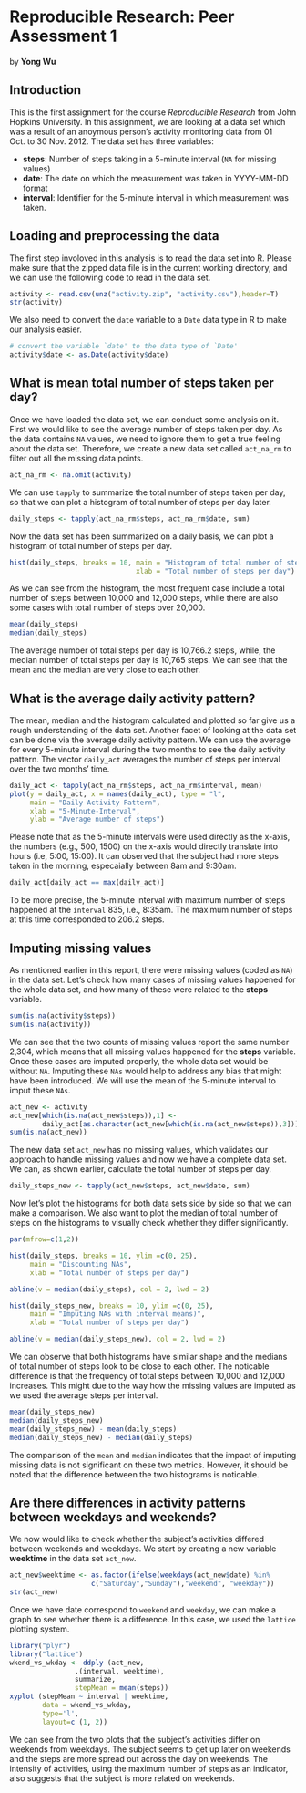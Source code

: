 Reproducible Research: Peer Assessment 1
===========================================

by **Yong Wu**

## Introduction
This is the first assignment for the course *Reproducible Research* from John Hopkins University. In this assignment, we are looking at a data set which was a result of an anoymous person's activity monitoring data from 01 Oct. to 30 Nov. 2012. The data set has three variables:

* **steps**: Number of steps taking in a 5-minute interval (`NA` for missing values)
* **date**: The date on which the measurement was taken in YYYY-MM-DD format
* **interval**: Identifier for the 5-minute interval in which measurement was taken.

## Loading and preprocessing the data
The first step involoved in this analysis is to read the data set into R. Please make sure that the zipped data file is in the current working directory, and we can use the following code to read in the data set.

```r
activity <- read.csv(unz("activity.zip", "activity.csv"),header=T)
str(activity)
```

We also need to convert the `date` variable to a `Date` data type in R to make our analysis easier. 

```r
# convert the variable `date' to the data type of `Date'
activity$date <- as.Date(activity$date)
```


## What is mean total number of steps taken per day?

Once we have loaded the data set, we can conduct some analysis on it. First we would like to see the average number of steps taken per day. As the data contains `NA` values, we need to ignore them to get a true feeling about the data set. Therefore, we create a new data set called `act_na_rm` to filter out all the missing data points.

```r
act_na_rm <- na.omit(activity)
```

We can use `tapply` to summarize the total number of steps taken per day, so that we can plot a histogram of total number of steps per day later.

```r
daily_steps <- tapply(act_na_rm$steps, act_na_rm$date, sum)
```

Now the data set has been summarized on a daily basis, we can plot a histogram of total number of steps per day.

```r
hist(daily_steps, breaks = 10, main = "Histogram of total number of steps per day", 
                               xlab = "Total number of steps per day")
```

As we can see from the histogram, the most frequent case include a total number of steps between 10,000 and 12,000 steps, while there are also some cases with total number of steps over 20,000.

```r
mean(daily_steps)
median(daily_steps)
```

The average number of total steps per day is 10,766.2 steps, while, the median number of total steps per day is 10,765 steps. We can see that the mean and the median are very close to each other.


## What is the average daily activity pattern?

The mean, median and the histogram calculated and plotted so far give us a rough understanding of the data set. Another facet of looking at the data set can be done via the average daily activity pattern. We can use the average for every 5-minute interval during the two months to see the daily activity pattern. The vector `daily_act` averages the number of steps per interval over the two months' time.

```r
daily_act <- tapply(act_na_rm$steps, act_na_rm$interval, mean)
plot(y = daily_act, x = names(daily_act), type = "l", 
     main = "Daily Activity Pattern",
     xlab = "5-Minute-Interval", 
     ylab = "Average number of steps")
```

Please note that as the 5-minute intervals were used directly as the x-axis, the numbers (e.g., 500, 1500) on the x-axis would directly translate into hours (i.e, 5:00, 15:00). It can observed that the subject had more steps taken in the morning, especaially between 8am and 9:30am.

```r
daily_act[daily_act == max(daily_act)]
```

To be more precise, the 5-minute interval with maximum number of steps happened at the `interval` 835, i.e., 8:35am. The maximum number of steps at this time corresponded to 206.2 steps.

## Imputing missing values

As mentioned earlier in this report, there were missing values (coded as `NA`) in the data set. Let's check how many cases of missing values happened for the whole data set, and how many of these were related to the **steps** variable.

```r
sum(is.na(activity$steps))
sum(is.na(activity))
```

We can see that the two counts of missing values report the same number 2,304, which means that all missing values happened for the **steps** variable. Once these cases are imputed properly, the whole data set would be without `NA`. Imputing these `NAs` would help to address any bias that might have been introduced. We will use the mean of the 5-minute interval to imput these `NAs`.


```r
act_new <- activity
act_new[which(is.na(act_new$steps)),1] <-
        daily_act[as.character(act_new[which(is.na(act_new$steps)),3])]
sum(is.na(act_new))
```

The new data set `act_new` has no missing values, which validates our approach to handle missing values and now we have a complete data set. We can, as shown earlier, calculate the total number of steps per day.

```r
daily_steps_new <- tapply(act_new$steps, act_new$date, sum)

```

Now let's plot the histograms for both data sets side by side so that we can make a comparison. We also want to plot the median of total number of steps on the histograms to visually check whether they differ significantly. 

```r
par(mfrow=c(1,2))

hist(daily_steps, breaks = 10, ylim =c(0, 25),
     main = "Discounting NAs", 
     xlab = "Total number of steps per day")

abline(v = median(daily_steps), col = 2, lwd = 2)

hist(daily_steps_new, breaks = 10, ylim =c(0, 25),
     main = "Imputing NAs with interval means)", 
     xlab = "Total number of steps per day")

abline(v = median(daily_steps_new), col = 2, lwd = 2)
```

We can observe that both histograms have similar shape and the medians of total number of steps look to be close to each other. The noticable difference is that the frequency of total steps between 10,000 and 12,000 increases. This might due to the way how the missing values are imputed as we used the average steps per interval.

```r
mean(daily_steps_new)
median(daily_steps_new)
mean(daily_steps_new) - mean(daily_steps)
median(daily_steps_new) - median(daily_steps)
```

The comparison of the `mean` and `median` indicates that the impact of imputing missing data is not significant on these two metrics. However, it should be noted that the difference between the two histograms is noticable.


## Are there differences in activity patterns between weekdays and weekends?

We now would like to check whether the subject's activities differed between weekends and weekdays. We start by creating a new variable **weektime** in the data set `act_new`.
```r
act_new$weektime <- as.factor(ifelse(weekdays(act_new$date) %in% 
                    c("Saturday","Sunday"),"weekend", "weekday"))
str(act_new)
```

Once we have date correspond to `weekend` and `weekday`, we can make a graph to see whether there is a difference. In this case, we used the `lattice` plotting system.

```r
library("plyr")
library("lattice")
wkend_vs_wkday <- ddply (act_new,
                .(interval, weektime), 
                summarize, 
                stepMean = mean(steps))
xyplot (stepMean ~ interval | weektime, 
        data = wkend_vs_wkday,
        type='l',
        layout=c (1, 2))
```

We can see from the two plots that the subject's activities differ on weekends from weekdays. The subject seems to get up later on weekends and the steps are more spread out across the day on weekends. The intensity of activities, using the maximum number of steps as an indicator, also suggests that the subject is more related on weekends.